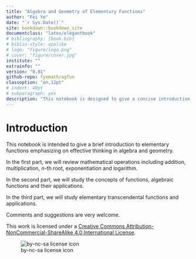 ```yaml
--- 
title: "Algebra and Geometry of Elementary Functions"
author: "Fei Ye"
date: "`r Sys.Date()`"
site: bookdown::bookdown_site
documentclass: "latex/elegantbook"
# bibliography: [book.bib]
# biblio-style: apalike
# logo: "figure/logo.png"
# cover: "figure/cover.jpg"
institute: ""
extrainfo: ""
version: "0.01"
github-repo: fyemath/agfun
classoption: "en,12pt"
# indent: 40pt
# subparagraph: yes
description: "This notebook is designed to give a concise introduction to algebra and geometry of elementary functions which can be served as a textbook for a College Algebra course."
---
```


# Introduction {-}

This notebook is intended to give a brief introduction to elementary functions emphasizing on effective thinking in algebra and geometry.

In the first part, we will review mathematical operations including addition, multiplication, $n$-th root, exponentiation and logarithm.

In the second part, we will study the concepts of functions, algebraic functions and their applications.

In the third part, we will study elementary transcendental functions and applications.

Comments and suggestions are very welcome.

This work is licensed under a [Creative Commons Attribution-NonCommercial-ShareAlike 4.0 International License](https://creativecommons.org/licenses/by-nc-sa/4.0/).

![by-nc-sa license icon](figs/by-nc-sa.png)
